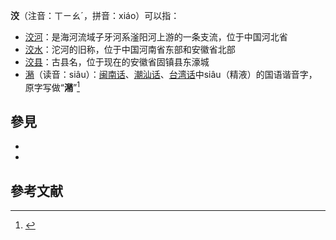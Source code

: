 {{wiktionarypar|洨}}
'''洨'''（注音：ㄒㄧㄠˊ，拼音：xiáo）可以指：
*[[洨河|洨河]]：是海河流域子牙河系滏阳河上游的一条支流，位于中国河北省
*[[洨水|洨水]]：沱河的旧称，位于中国河南省东部和安徽省北部
*[[洨县|洨县]]：古县名，位于现在的安徽省固镇县东濠城
*[[精液|潲]]（读音：siâu）：[[闽南话|闽南话]]、[[潮汕话|潮汕话]]、[[台湾话|台湾话]]中siâu（精液）的国语谐音字，原字写做“'''潲'''”<ref>{{Cite web |url=https://twblg.dict.edu.tw/holodict_new/result_detail.jsp?n_no=11218&source=9&level1=5&level2=19&level3=0&curpage=0&sample=0&radiobutton=0&querytarget=0&limit=1&pagenum=0&rowcount=0&cattype=1 |title=潲 臺灣閩南語辭典 |access-date=2019-06-09 |archive-url=https://web.archive.org/web/20190819152625/https://twblg.dict.edu.tw/holodict_new/result_detail.jsp?n_no=11218&source=9&level1=5&level2=19&level3=0&curpage=0&sample=0&radiobutton=0&querytarget=0&limit=1&pagenum=0&rowcount=0&cattype=1 |archive-date=2019-08-19 |dead-url=yes }}</ref>

== 參見 ==
* {{Lookfrom|洨}}
* {{Intitle|洨}}

== 參考文献 ==
{{Reflist|30em}}
{{disambig|cat=一字消歧义}}